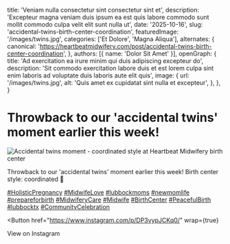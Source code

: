 
  title: 'Veniam nulla consectetur sint consectetur sint et',
  description: 'Excepteur magna veniam duis ipsum ea est quis labore commodo sunt mollit commodo culpa velit elit sunt nulla ut',
  date: '2025-10-16',
  slug: 'accidental-twins-birth-center-coordination',
  featuredImage: '/images/twins.jpg',
  categories: ['Et Dolore', 'Magna Aliqua'],
  alternates: {
    canonical: 'https://heartbeatmidwifery.com/post/accidental-twins-birth-center-coordination',
  },
  authors: [{ name: 'Dolor Sit Amet' }],
  openGraph: {
    title: 'Ad exercitation ea irure minim qui duis adipiscing excepteur do',
    description: 'Sit commodo exercitation labore duis et est lorem culpa sint enim laboris ad voluptate duis laboris aute elit quis',
    image: {
      url: '/images/twins.jpg',
      alt: 'Quis amet ex cupidatat sint nulla et excepteur',
    },
  },
}

# Throwback to our 'accidental twins' moment earlier this week!

<Image
  src="/images/twins.jpg"
  size="large"
  wrap={true}
  alt="Accidental twins moment - coordinated style at Heartbeat Midwifery birth center"
/>

Throwback to our 'accidental twins' moment earlier this week!
Birth center style: coordinated 🤍

[#HolisticPregnancy](https://www.instagram.com/explore/tags/holisticpregnancy/) [#MidwifeLove](https://www.instagram.com/explore/tags/midwifelove/) [#lubbockmoms](https://www.instagram.com/explore/tags/lubbockmoms/) [#newmomlife](https://www.instagram.com/explore/tags/newmomlife/) [#prepareforbirth](https://www.instagram.com/explore/tags/prepareforbirth/) [#MidwiferyCare](https://www.instagram.com/explore/tags/midwiferycare/) [#Midwife](https://www.instagram.com/explore/tags/midwife/) [#BirthCenter](https://www.instagram.com/explore/tags/birthcenter/) [#PeacefulBirth](https://www.instagram.com/explore/tags/peacefulbirth/) [#lubbocktx](https://www.instagram.com/explore/tags/lubbocktx/) [#CommunityCelebration](https://www.instagram.com/explore/tags/communitycelebration/)

<Button
  href="https://www.instagram.com/p/DP3vypJCKq0/"
  wrap={true}
>
  View on Instagram
</Button>
